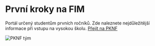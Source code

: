 
# První kroky na FIM

Portál určený studentům prvních ročníků. Zde naleznete nejdůležitější informace při vstupu na vysokou školu. [Přejít na PKNF](https://pknf.uhk.cz/)

<Image src={Pknf} alt="PKNF tým" />